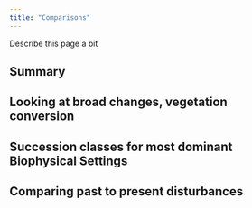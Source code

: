 ---
title: "Comparisons"
---
Describe this page a bit

## Summary

## Looking at broad changes, vegetation conversion

## Succession classes for most dominant Biophysical Settings

## Comparing past to present disturbances
